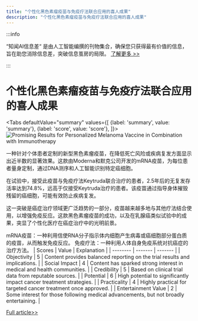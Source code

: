 ```yaml
---
title: "个性化黑色素瘤疫苗与免疫疗法联合应用的喜人成果"
description: "个性化黑色素瘤疫苗与免疫疗法联合应用的喜人成果"
---
```



:::info

“知闻AI信息差“ 是由人工智能编撰的刊物集合，确保您只获得最有价值的信息，旨在助您消除信息差，突破信息茧房的局限。  [了解更多 >>](/)

:::

# 个性化黑色素瘤疫苗与免疫疗法联合应用的喜人成果


<Tabs
	defaultValue="summary"
	values={[
	{label: 'summary', value: 'summary'},
	{label: 'score', value: 'score'},
]}>
<TabItem value="summary">
<img
  src="https://image.informedainews.com/2024/06/Hea-6Sp-1717494915-0.jpg"
  alt="Promising Results for Personalized Melanoma Vaccine in Combination with Immunotherapy"
/>



一种针对个体患者定制的新型黑色素瘤疫苗，在降低死亡风险或疾病复发方面显示出近半数的显著效果。这款由Moderna和默克公司开发的mRNA疫苗，为每位患者量身定制，通过DNA测序和人工智能识别特定癌细胞。

在试验中，接受此疫苗与免疫疗法Keytruda联合治疗的患者，2.5年后的无复发存活率达到74.8%，远高于仅接受Keytruda治疗的患者。该疫苗通过指导身体摧毁残留的癌细胞，可能有效防止疾病复发。

这一突破是癌症治疗领域更广泛趋势的一部分，疫苗越来越多地与其他疗法结合使用，以增强免疫反应。这款黑色素瘤疫苗的成功，以及在乳腺癌类似试验中的成果，突显了个性化医疗在癌症治疗中的光明前景。

mRNA疫苗：一种利用信使RNA分子指示体内细胞产生病毒或癌细胞部分蛋白质的疫苗，从而触发免疫反应。
免疫疗法：一种利用人体自身免疫系统对抗癌症的治疗方法。
</TabItem>
<TabItem value="score">
	| Scores     | Value   | Explanation |
	| -------- | ------- | ------- |
	| Objectivity  | 5    | Content provides balanced reporting on the trial results and implications.    |
	| Social Impact | 4     | Content has sparked strong interest in medical and health communities.    |
	| Credibility    | 5    | Based on clinical trial data from reputable sources.    |
	| Potential    | 6    | High potential to significantly impact cancer treatment strategies.    |
	| Practicality    | 4    | Highly practical for targeted cancer treatment once approved.    |
	| Entertainment Value    | 2    | Some interest for those following medical advancements, but not broadly entertaining.    |
</TabItem>
</Tabs>

[Full article>>](https://www.theguardian.com/society/article/2024/jun/03/extremely-impressive-melanoma-jab-trial-results-excite-doctors)

